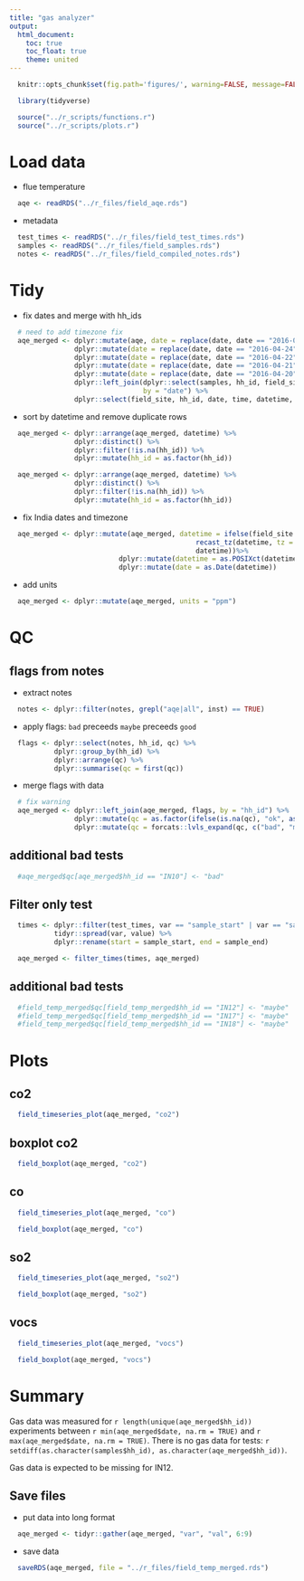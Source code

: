 ```yaml
---
title: "gas analyzer"
output:
  html_document:
    toc: true
    toc_float: true
    theme: united
---
```


```r
  knitr::opts_chunk$set(fig.path='figures/', warning=FALSE, message=FALSE)
```

```r
  library(tidyverse)
```

```r
  source("../r_scripts/functions.r")
  source("../r_scripts/plots.r")
```

# Load data

* flue temperature

```r
  aqe <- readRDS("../r_files/field_aqe.rds")
```

* metadata

```r
  test_times <- readRDS("../r_files/field_test_times.rds")
  samples <- readRDS("../r_files/field_samples.rds")
  notes <- readRDS("../r_files/field_compiled_notes.rds")
```

# Tidy

* fix dates and merge with hh_ids

```r
  # need to add timezone fix
  aqe_merged <- dplyr::mutate(aqe, date = replace(date, date == "2016-04-25", "2016-04-26")) %>%
                dplyr::mutate(date = replace(date, date == "2016-04-24", "2016-04-25")) %>%
                dplyr::mutate(date = replace(date, date == "2016-04-22", "2016-04-23")) %>%
                dplyr::mutate(date = replace(date, date == "2016-04-21", "2016-04-22")) %>%
                dplyr::mutate(date = replace(date, date == "2016-04-20", "2016-04-21")) %>%
                dplyr::left_join(dplyr::select(samples, hh_id, field_site, date),
                                 by = "date") %>%
                dplyr::select(field_site, hh_id, date, time, datetime, co2, co, so2, vocs)
```

* sort by datetime and remove duplicate rows

```r
  aqe_merged <- dplyr::arrange(aqe_merged, datetime) %>%
                dplyr::distinct() %>%
                dplyr::filter(!is.na(hh_id)) %>%
                dplyr::mutate(hh_id = as.factor(hh_id))

```

```r
  aqe_merged <- dplyr::arrange(aqe_merged, datetime) %>%
                dplyr::distinct() %>%
                dplyr::filter(!is.na(hh_id)) %>%
                dplyr::mutate(hh_id = as.factor(hh_id))
```

* fix India dates and timezone

```r
  aqe_merged <- dplyr::mutate(aqe_merged, datetime = ifelse(field_site == "india",
                                              recast_tz(datetime, tz = "Asia/Calcutta"),
                                              datetime))%>%
                           dplyr::mutate(datetime = as.POSIXct(datetime)) %>%
                           dplyr::mutate(date = as.Date(datetime)) 
```

* add units
```r
  aqe_merged <- dplyr::mutate(aqe_merged, units = "ppm")
```

# QC

## flags from notes

* extract notes

```r
  notes <- dplyr::filter(notes, grepl("aqe|all", inst) == TRUE)
```

* apply flags: `bad` preceeds `maybe` preceeds `good`

```r
  flags <- dplyr::select(notes, hh_id, qc) %>%
           dplyr::group_by(hh_id) %>%
           dplyr::arrange(qc) %>%
           dplyr::summarise(qc = first(qc))
```

* merge flags with data

```r
  # fix warning
  aqe_merged <- dplyr::left_join(aqe_merged, flags, by = "hh_id") %>%
                dplyr::mutate(qc = as.factor(ifelse(is.na(qc), "ok", as.character(qc)))) %>%
                dplyr::mutate(qc = forcats::lvls_expand(qc, c("bad", "maybe", "ok")))
```

## additional bad tests

```r
  #aqe_merged$qc[aqe_merged$hh_id == "IN10"] <- "bad"
```

## Filter only test

```r
  times <- dplyr::filter(test_times, var == "sample_start" | var == "sample_end") %>%
           tidyr::spread(var, value) %>%
           dplyr::rename(start = sample_start, end = sample_end)
```

```r
  aqe_merged <- filter_times(times, aqe_merged)
```

## additional bad tests

```r
  #field_temp_merged$qc[field_temp_merged$hh_id == "IN12"] <- "maybe"
  #field_temp_merged$qc[field_temp_merged$hh_id == "IN17"] <- "maybe"
  #field_temp_merged$qc[field_temp_merged$hh_id == "IN18"] <- "maybe"
```

# Plots

## co2

```r
  field_timeseries_plot(aqe_merged, "co2")
```

## boxplot co2

```r
  field_boxplot(aqe_merged, "co2")
```

## co

```r
  field_timeseries_plot(aqe_merged, "co")
```

```r
  field_boxplot(aqe_merged, "co")
```

## so2

```r
  field_timeseries_plot(aqe_merged, "so2")
```


```r
  field_boxplot(aqe_merged, "so2")
```

## vocs

```r
  field_timeseries_plot(aqe_merged, "vocs")
```


```r
  field_boxplot(aqe_merged, "vocs")
```

# Summary

Gas data was measured for `r length(unique(aqe_merged$hh_id))` experiments between `r min(aqe_merged$date, na.rm = TRUE)` and `r max(aqe_merged$date, na.rm = TRUE)`. There is no gas data for tests: `r setdiff(as.character(samples$hh_id), as.character(aqe_merged$hh_id))`.

Gas data is expected to be missing for IN12.

## Save files

* put data into long format

```r
  aqe_merged <- tidyr::gather(aqe_merged, "var", "val", 6:9)
```

* save data

```r
  saveRDS(aqe_merged, file = "../r_files/field_temp_merged.rds")
```
